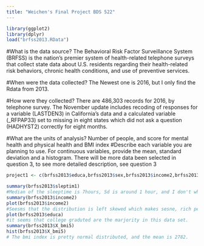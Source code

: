 ```yaml
---
title: "Weichen's Final Project BDS 522"
---
```

```r
library(ggplot2)
library(dplyr)
load("brfss2013.RData")
```

#What is the data source?
The Behavioral Risk Factor Surveillance System (BRFSS) is the nation’s premier system of health-related telephone surveys that collect state data about U.S. residents regarding their health-related risk behaviors, chronic health conditions, and use of preventive services. 

#When were the data collected?
The Newest one is 2016, but I only find the Rdata from 2013.

#How were they collected?
There are 486,303 records for 2016, by telephone survey. The November update includes recoding of responses for a variable (LASTDEN3) in California’s data and a calculated variable (_RFPAP33) set to missing in eight states which did not ask a question (HADHYST2) correctly for eight months.

#What are the units of analysis?
Number of people, and score for mental health and physical health and BMI index
#Describe each variable you are planning to use.
For continuous variables, provide the mean, standard deviation and a histogram.
There will be more data been selected in question 3, to see more detailed description, see question 3

```r
project1 <- c(brfss2013$educa,brfss2013$sex,brfss2013$income2,brfss2013$physhlth,brfss2013$menthlth,brfss2013$X_bmi5,brfss2013$genhlth,brfss2013$smoke100)

summary(brfss2013$sleptim1)
#Median of the sleeptime is 7hours, Sd is around 1 hour, and I don't why there is someone says sleeping hours is 450!
summary(brfss2013$income2)
plot(brfss2013$income2)
#Seesms that the distribution is left skewed which makes sesne, rich people are still minority in this country.
plot(brfss2013$educa)
#it seems that college graduted are the marjority in this data set.
summary(brfss2013$X_bmi5)
hist(brfss2013$X_bmi5)
# The bmi index is pretty normal distributed, and the mean is 2782.
```


